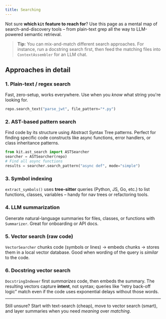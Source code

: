 ```yaml
---
title: Searching
---
```


Not sure **which `kit` feature to reach for**?  Use this page as a mental map of
search-and-discovery tools – from plain-text grep all the way to LLM-powered
semantic retrieval.

> **Tip:** You can mix-and-match different search approaches. For instance, run a docstring search first,
> then feed the matching files into `ContextAssembler` for an LLM chat.

## Approaches in detail

### 1. Plain-text / regex search

Fast, zero-setup, works everywhere. Use when you *know* what string you're
looking for.

```python
repo.search_text("parse_jwt", file_pattern="*.py")
```

### 2. AST-based pattern search

Find code by its structure using Abstract Syntax Tree patterns. Perfect for
finding specific code constructs like async functions, error handlers, or
class inheritance patterns.

```python
from kit.ast_search import ASTSearcher
searcher = ASTSearcher(repo)
# Find all async functions
results = searcher.search_pattern("async def", mode="simple")
```

### 3. Symbol indexing

`extract_symbols()` uses **tree-sitter** queries (Python, JS, Go, etc.) to list
functions, classes, variables – handy for nav trees or refactoring tools.

### 4. LLM summarization

Generate natural-language summaries for files, classes, or functions with
`Summarizer`.  Great for onboarding or API docs.

### 5. Vector search (raw code)

`VectorSearcher` chunks code (symbols or lines) → embeds chunks → stores them in
a local vector database.  Good when wording of the query is *similar* to the
code.

### 6. Docstring vector search

`DocstringIndexer` first *summarizes* code, then embeds the summary.  The
resulting vectors capture **intent**, not syntax; queries like “retry back-off
logic” match even if the code uses exponential delays without those words.

---

Still unsure?  Start with text-search (cheap), move to vector search (smart),
and layer summaries when you need *meaning* over *matching*.
